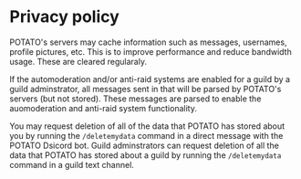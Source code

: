 # Privacy policy

POTATO's servers may cache information such as messages, usernames, profile
pictures, etc. This is to improve performance and reduce bandwidth usage. These
are cleared regularaly.

If the automoderation and/or anti-raid systems are enabled for a guild by a
guild adminstrator, all messages sent in that will be parsed by POTATO's servers
(but not stored). These messages are parsed to enable the auomoderation and
anti-raid system functionality.

You may request deletion of all of the data that POTATO has stored about you by
running the `/deletemydata` command in a direct message with the POTATO Dsicord
bot. Guild adminstrators can request deletion of all the data that POTATO has
stored about a guild by running the `/deletemydata` command in a guild text
channel.
